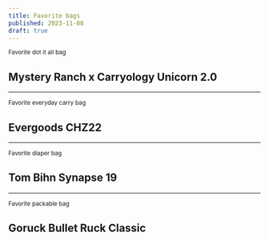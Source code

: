 ```yaml
---
title: Favorite bags
published: 2023-11-08
draft: true
---
```


<small>Favorite dot it all bag</small>

## Mystery Ranch x Carryology Unicorn 2.0

---

<small>Favorite everyday carry bag</small>

## Evergoods CHZ22

---

<small>Favorite diaper bag</small>

## Tom Bihn Synapse 19

---

<small>Favorite packable bag</small>

## Goruck Bullet Ruck Classic